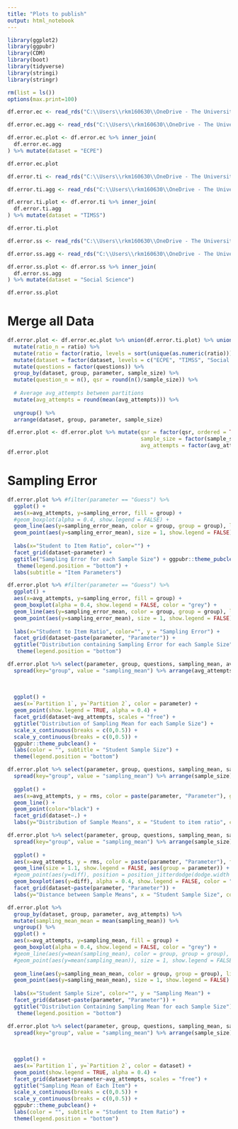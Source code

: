 ```yaml
---
title: "Plots to publish"
output: html_notebook
---
```



```r
library(ggplot2)
library(ggpubr)
library(CDM)
library(boot)
library(tidyverse)
library(stringi)
library(stringr)
```

```r
rm(list = ls())
options(max.print=100)
```


```r
df.error.ec <- read_rds("C:\\Users\\rkm160630\\OneDrive - The University of Texas at Dallas\\Ritesh Folder\\PhD\\FirstYearProject\\data\\df_error_ecpe.rds")

df.error.ec.agg <- read_rds("C:\\Users\\rkm160630\\OneDrive - The University of Texas at Dallas\\Ritesh Folder\\PhD\\FirstYearProject\\data\\df_error_agg_ecpe.rds")

df.error.ec.plot <- df.error.ec %>% inner_join(
  df.error.ec.agg
) %>% mutate(dataset = "ECPE")

df.error.ec.plot


```


```r
df.error.ti <- read_rds("C:\\Users\\rkm160630\\OneDrive - The University of Texas at Dallas\\Ritesh Folder\\PhD\\FirstYearProject\\data\\df_error_timss.rds")

df.error.ti.agg <- read_rds("C:\\Users\\rkm160630\\OneDrive - The University of Texas at Dallas\\Ritesh Folder\\PhD\\FirstYearProject\\data\\df_error_agg_timss.rds")

df.error.ti.plot <- df.error.ti %>% inner_join(
  df.error.ti.agg
) %>% mutate(dataset = "TIMSS")

df.error.ti.plot


```

```r
df.error.ss <- read_rds("C:\\Users\\rkm160630\\OneDrive - The University of Texas at Dallas\\Ritesh Folder\\PhD\\FirstYearProject\\data\\df_error_socialscience.rds")

df.error.ss.agg <- read_rds("C:\\Users\\rkm160630\\OneDrive - The University of Texas at Dallas\\Ritesh Folder\\PhD\\FirstYearProject\\data\\df_error_agg_socialscience.rds")

df.error.ss.plot <- df.error.ss %>% inner_join(
  df.error.ss.agg
) %>% mutate(dataset = "Social Science")

df.error.ss.plot

```

# Merge all Data

```r

df.error.plot <- df.error.ec.plot %>% union(df.error.ti.plot) %>% union(df.error.ss.plot) %>%
  mutate(ratio_n = ratio) %>%
  mutate(ratio = factor(ratio, levels = sort(unique(as.numeric(ratio))), ordered = TRUE)) %>%
  mutate(dataset = factor(dataset, levels = c("ECPE", "TIMSS", "Social Science"))) %>%
  mutate(questions = factor(questions)) %>% 
  group_by(dataset, group, parameter, sample_size) %>%
  mutate(question_n = n(), qsr = round(n()/sample_size)) %>% 
  
  # Average avg_attempts between partitions
  mutate(avg_attempts = round(mean(avg_attempts))) %>%
  
  ungroup() %>%
  arrange(dataset, group, parameter, sample_size)

df.error.plot <- df.error.plot %>% mutate(qsr = factor(qsr, ordered = TRUE), 
                                          sample_size = factor(sample_size, ordered = TRUE), 
                                          avg_attempts = factor(avg_attempts, ordered = TRUE))
df.error.plot 
```


# Sampling Error

```r

df.error.plot %>% #filter(parameter == "Guess") %>%
  ggplot() + 
  aes(x=avg_attempts, y=sampling_error, fill = group) +
  #geom_boxplot(alpha = 0.4, show.legend = FALSE) +
  geom_line(aes(y=sampling_error_mean, color = group, group = group), linetype = 1, size = 1) + 
  geom_point(aes(y=sampling_error_mean), size = 1, show.legend = FALSE) + 
  
  labs(x="Student to Item Ratio", color="") +
  facet_grid(dataset~parameter) + 
  ggtitle("Sampling Error for each Sample Size") + ggpubr::theme_pubclean() + 
   theme(legend.position = "bottom") + 
  labs(subtitle = "Item Parameters")


```

```r

df.error.plot %>% #filter(parameter == "Guess") %>%
  ggplot() + 
  aes(x=avg_attempts, y=sampling_error, fill = group) +
  geom_boxplot(alpha = 0.4, show.legend = FALSE, color = "grey") +
  geom_line(aes(y=sampling_error_mean, color = group, group = group), linetype = 1, size = 1.1) + 
  geom_point(aes(y=sampling_error_mean), size = 1, show.legend = FALSE) + 
  
  labs(x="Student to Item Ratio", color="", y = "Sampling Error") +
  facet_grid(dataset~paste(parameter, "Parameter")) + 
  ggtitle("Distribution containing Sampling Error for each Sample Size") + ggpubr::theme_pubclean() + 
   theme(legend.position = "bottom") 

```


```r

df.error.plot %>% select(parameter, group, questions, sampling_mean, avg_attempts, ratio, dataset) %>% 
  spread(key="group", value = "sampling_mean") %>% arrange(avg_attempts) %>% #filter(parameter == "Guess") %>%
  
  
  
  ggplot() + 
  aes(x=`Partition 1`, y=`Partition 2`, color = parameter) +
  geom_point(show.legend = TRUE, alpha = 0.4) +
  facet_grid(dataset~avg_attempts, scales = "free") + 
  ggtitle("Distribution of Sampling Mean for each Sample Size") + 
  scale_x_continuous(breaks = c(0,0.5)) + 
  scale_y_continuous(breaks = c(0,0.5)) + 
  ggpubr::theme_pubclean() + 
  labs(color = "", subtitle = "Student Sample Size") + 
  theme(legend.position = "bottom")

```

```r
df.error.plot %>% select(parameter, group, questions, sampling_mean, sample_size, avg_attempts, dataset) %>% 
  spread(key="group", value = "sampling_mean") %>% arrange(sample_size) %>% mutate(diff = (`Partition 1` - `Partition 2`)^2) %>% group_by(parameter, avg_attempts, dataset) %>% summarise(rms = mean(diff)^(1/2)) %>% 
  
  ggplot() + 
  aes(x=avg_attempts, y = rms, color = paste(parameter, "Parameter"), group = parameter) + 
  geom_line() + 
  geom_point(color="black") +
  facet_grid(dataset~.) + 
  labs(y="Distribution of Sample Means", x = "Student to item ratio", color="", title = "Difference between Sample Means of both Partitions") + theme_pubclean() + theme(legend.position = "bottom") + scale_y_continuous(breaks = c(0.01,0.1,0.2,0.3,0.4))
```


```r
df.error.plot %>% select(parameter, group, questions, sampling_mean, sample_size, avg_attempts, dataset) %>% 
  spread(key="group", value = "sampling_mean") %>% arrange(sample_size) %>% mutate(diff = (`Partition 1` - `Partition 2`)^2) %>% group_by(parameter, avg_attempts, dataset) %>% mutate(rms = mean(diff)^(1/2)) %>% 
  
  ggplot() + 
  aes(x=avg_attempts, y = rms, color = paste(parameter, "Parameter"), fill = paste(parameter, "Parameter")) + 
  geom_line(size = 1.1, show.legend = FALSE, aes(group = parameter)) + 
  #geom_point(aes(y=diff), position = position_jitterdodge(dodge.width = 0.9), alpha = 0.04,show.legend = FALSE) + 
  geom_boxplot(aes(y=diff), alpha = 0.4, show.legend = FALSE, color = "grey") +
  facet_grid(dataset~paste(parameter, "Parameter")) + 
  labs(y="Distance between Sample Means", x = "Student Sample Size", color="", title = "Distribution of Distance between Sample Means of both Partitions") + theme_pubclean() + theme(legend.position = "bottom") + scale_y_continuous(breaks = c(0.01,0.3, 0.5,0.7,0.9))
```

```r

df.error.plot %>% 
  group_by(dataset, group, parameter, avg_attempts) %>%
  mutate(sampling_mean_mean = mean(sampling_mean)) %>%
  ungroup() %>%
  ggplot() + 
  aes(x=avg_attempts, y=sampling_mean, fill = group) +
  geom_boxplot(alpha = 0.4, show.legend = FALSE, color = "grey") +
  #geom_line(aes(y=mean(sampling_mean), color = group, group = group), linetype = 1, size = 1.1) + 
  #geom_point(aes(y=mean(sampling_mean)), size = 1, show.legend = FALSE) + 
  
  geom_line(aes(y=sampling_mean_mean, color = group, group = group), linetype = 1, size = 1.1) + 
  geom_point(aes(y=sampling_mean_mean), size = 1, show.legend = FALSE) + 
  
  labs(x="Student Sample Size", color="", y = "Sampling Mean") +
  facet_grid(dataset~paste(parameter, "Parameter")) + 
  ggtitle("Distribution Containing Sampling Mean for each Sample Size") + ggpubr::theme_pubclean() + 
   theme(legend.position = "bottom") 

```


```r

df.error.plot %>% select(parameter, group, questions, sampling_mean, sample_size, avg_attempts, dataset) %>% 
  spread(key="group", value = "sampling_mean") %>% arrange(sample_size) %>% #filter(parameter == "Guess") %>%
  
  
  
  ggplot() + 
  aes(x=`Partition 1`, y=`Partition 2`, color = dataset) +
  geom_point(show.legend = TRUE, alpha = 0.4) +
  facet_grid(dataset+parameter~avg_attempts, scales = "free") + 
  ggtitle("Sampling Mean of Each Item") + 
  scale_x_continuous(breaks = c(0,0.5)) + 
  scale_y_continuous(breaks = c(0,0.5)) + 
  ggpubr::theme_pubclean() + 
  labs(color = "", subtitle = "Student to Item Ratio") + 
  theme(legend.position = "bottom")

```



